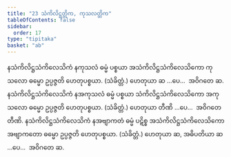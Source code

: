 ```yaml
---
title: "23 သံကိလိဋ္ဌတ္တိက, ကုသလတ္တိက"
tableOfContents: false
sidebar:
  order: 17
type: "tipitaka"
basket: "ab"
---
```



<DynamicBreadcrumb />

<Division number="32">

<Paragraph number="103">
နသံကိလိဋ္ဌသံကိလေသိကံ နကုသလံ ဓမ္မံ ပစ္စယာ အသံကိလိဋ္ဌသံကိလေသိကော ကုသလော ဓမ္မော ဥပ္ပဇ္ဇတိ ဟေတုပစ္စယာ. (သံခိတ္တံ.) ဟေတုယာ ဆ …ပေ…  အဝိဂတေ ဆ.
</Paragraph>

<Paragraph number="104">
နသံကိလိဋ္ဌသံကိလေသိကံ နအကုသလံ ဓမ္မံ ပစ္စယာ သံကိလိဋ္ဌသံကိလေသိကော အကုသလော ဓမ္မော ဥပ္ပဇ္ဇတိ ဟေတုပစ္စယာ. (သံခိတ္တံ.) ဟေတုယာ တီဏိ …ပေ…  အဝိဂတေ တီဏိ.
</Paragraph>

<Paragraph number="105">
နသံကိလိဋ္ဌသံကိလေသိကံ နအဗျာကတံ ဓမ္မံ ပဋိစ္စ အသံကိလိဋ္ဌသံကိလေသိကော အဗျာကတော ဓမ္မော ဥပ္ပဇ္ဇတိ ဟေတုပစ္စယာ. (သံခိတ္တံ.) ဟေတုယာ ဆ, အဓိပတိယာ ဆ …ပေ…  အဝိဂတေ ဆ.
</Paragraph>
</Division>